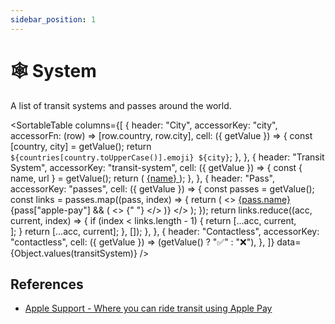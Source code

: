 ```yaml
---
sidebar_position: 1
---
```



# 🕸️ System

A list of transit systems and passes around the world.

<SortableTable
  columns={[
    {
      header: "City",
      accessorKey: "city",
      accessorFn: (row) => [row.country, row.city],
      cell: ({ getValue }) => {
        const [country, city] = getValue();
        return `${countries[country.toUpperCase()].emoji} ${city}`;
      },
    },
    {
      header: "Transit System",
      accessorKey: "transit-system",
      cell: ({ getValue }) => {
        const { name, url } = getValue();
        return (
          <a href={url} target="blank" rel="noreferrer noopener">
            {name}
          </a>
        );
      },
    },
    {
      header: "Pass",
      accessorKey: "passes",
      cell: ({ getValue }) => {
        const passes = getValue();
        const links = passes.map((pass, index) => {
          return (
            <>
              <a
                key={index}
                href={pass.url}
                target="blank"
                rel="noreferrer noopener"
              >
                {pass.name}
              </a>
              {pass["apple-pay"] && (
                <>
                  {" "}
                  <Icon icon="logos:apple-pay" inline={true} />
                </>
              )}
            </>
          );
        });
        return links.reduce((acc, current, index) => {
          if (index < links.length - 1) {
            return [...acc, current, <br />];
          }
          return [...acc, current];
        }, []);
      },
    },
    {
      header: "Contactless",
      accessorKey: "contactless",
      cell: ({ getValue }) => (getValue() ? "✅" : "❌"),
    },
  ]}
  data={Object.values(transitSystem)}
/>

## References

- [Apple Support - Where you can ride transit using Apple Pay](https://support.apple.com/en-us/118625)
